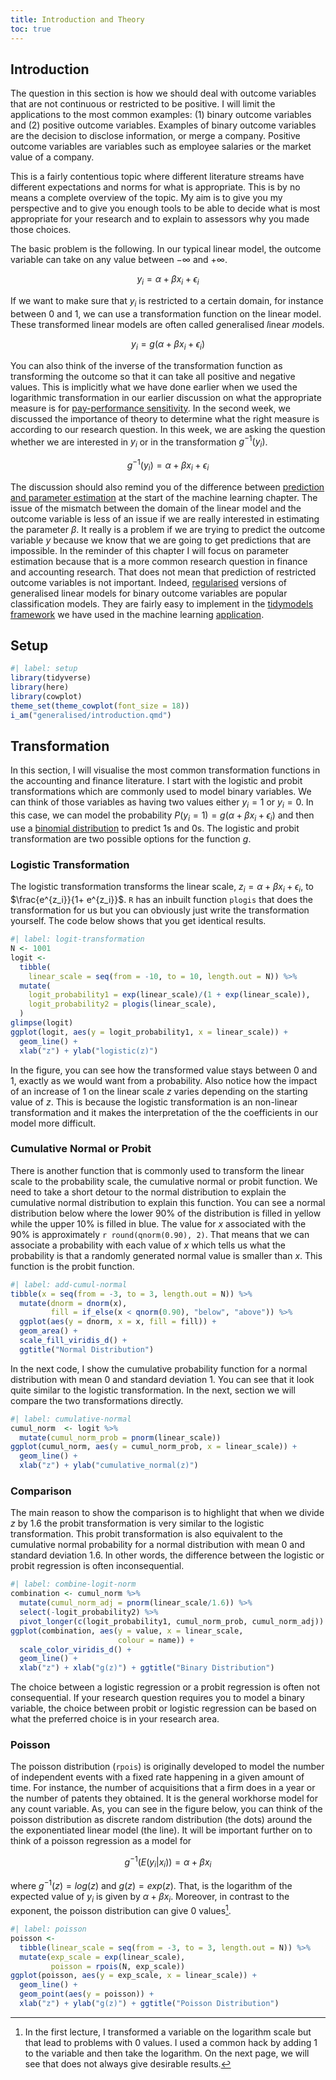 ```yaml
---
title: Introduction and Theory
toc: true
---
```


## Introduction

The question in this section is how we should deal with outcome variables that are not continuous or restricted to be positive. I will limit the applications to the most common examples: (1) binary outcome variables and (2) positive outcome variables. Examples of binary outcome variables are the decision to disclose information, or merge a company. Positive outcome variables are variables such as employee salaries or the market value of a company.

This is a fairly contentious topic where different literature streams have different expectations and norms for what is appropriate. This is by no means a complete overview of the topic. My aim is to give you my perspective and to give you enough tools to be able to decide what is most appropriate for your research and to explain to assessors why you made those choices.

The basic problem is the following. In our typical linear model, the outcome variable can take on any value between $-\infty$ and $+\infty$.

$$
y_i = \alpha + \beta x_i + \epsilon_i
$$

If we want to make sure that $y_i$ is restricted to a certain domain, for instance between 0 and 1, we can use a transformation function on the linear model. These transformed linear models are often called *g*eneralised *l*inear *m*odels.

$$
y_i = g(\alpha + \beta x_i + \epsilon_i)
$$

You can also think of the inverse of the transformation function as transforming the outcome so that it can take all positive and negative values. This is implicitly what we have done earlier when we used the logarithmic transformation in our earlier discussion on what the appropriate measure is for [pay-performance sensitivity](../slides/slides2.qmd). In the second week, we discussed the importance of theory to determine what the right measure is according to our research question. In this week, we are asking the question whether we are interested in $y_i$ or in the transformation $g^{-1}(y_i)$.

$$
g^{-1}(y_i) = \alpha + \beta x_i + \epsilon_i
$$

The discussion should also remind you of the difference between [prediction and parameter estimation](../machine_learning/predictions.qmd) at the start of the machine learning chapter. The issue of the mismatch between the domain of the linear model and the outcome variable is less of an issue if we are really interested in estimating the parameter $\beta$. It really is a problem if we are trying to predict the outcome variable $y$ because we know that we are going to get predictions that are impossible. In the reminder of this chapter I will focus on parameter estimation because that is a more common research question in finance and accounting research. That does not mean that prediction of restricted outcome variables is not important. Indeed, [regularised](../machine_learning/theory.qmd) versions of generalised linear models for binary outcome variables are popular classification models. They are fairly easy to implement in the [tidymodels framework](https://parsnip.tidymodels.org/reference/logistic_reg.html) we have used in the machine learning [application](../machine_learning/application.qmd).

## Setup

```r
#| label: setup
library(tidyverse)
library(here)
library(cowplot)
theme_set(theme_cowplot(font_size = 18))
i_am("generalised/introduction.qmd")
```

## Transformation

In this section, I will visualise the most common transformation functions in the accounting and finance literature. I start with the logistic and probit transformations which are commonly used to model binary variables. We can think of those variables as having two values either $y_i = 1$ or $y_i = 0$. In this case, we can model the probability $P(y_i = 1) = g(\alpha + \beta x_i + \epsilon_i)$ and then use a [binomial distribution](../slides/slides2.qmd) to predict 1s and 0s. The logistic and probit transformation are two possible options for the function $g$. 

### Logistic Transformation

The logistic transformation transforms the linear scale, $z_i = \alpha + \beta x_i + \epsilon_i$, to $\frac{e^{z_i}}{1+ e^{z_i}}$. `R` has an inbuilt function `plogis` that does the transformation for us but you can obviously just write the transformation yourself. The code below shows that you get identical results.

```r
#| label: logit-transformation
N <- 1001
logit <-
  tibble(
    linear_scale = seq(from = -10, to = 10, length.out = N)) %>%
  mutate(
    logit_probability1 = exp(linear_scale)/(1 + exp(linear_scale)),
    logit_probability2 = plogis(linear_scale),
  )
glimpse(logit)
ggplot(logit, aes(y = logit_probability1, x = linear_scale)) +
  geom_line() +
  xlab("z") + ylab("logistic(z)")
```

In the figure, you can see how the transformed value stays between 0 and 1, exactly as we would want from a probability. Also notice how the impact of an increase of 1 on the linear scale $z$ varies depending on the starting value of $z$. This is because the logistic transformation is an non-linear transformation and it makes the interpretation of the the coefficients in our model more difficult.

### Cumulative Normal or Probit

There is another function that is commonly used to transform the linear scale to the probability scale, the cumulative normal or probit function. We need to take a short detour to the normal distribution to explain the cumulative normal distribution to explain this function. You can see a normal distribution below where the lower 90% of the distribution is filled in yellow while the upper 10% is filled in blue. The value for $x$ associated with the 90% is approximately `r round(qnorm(0.90), 2)`. That means that we can associate a probability with each value of $x$ which tells us what the probability is that a randomly generated normal value is smaller than $x$. This function is the probit function.

```r
#| label: add-cumul-normal
tibble(x = seq(from = -3, to = 3, length.out = N)) %>%
  mutate(dnorm = dnorm(x),
         fill = if_else(x < qnorm(0.90), "below", "above")) %>%
  ggplot(aes(y = dnorm, x = x, fill = fill)) +
  geom_area() +
  scale_fill_viridis_d() +
  ggtitle("Normal Distribution")
```

In the next code, I show the cumulative probability function for a normal distribution with mean 0 and standard deviation 1. You can see that it look quite similar to the logistic transformation. In the next, section we will compare the two transformations directly.

```r
#| label: cumulative-normal
cumul_norm  <- logit %>%
  mutate(cumul_norm_prob = pnorm(linear_scale))
ggplot(cumul_norm, aes(y = cumul_norm_prob, x = linear_scale)) +
  geom_line() +
  xlab("z") + ylab("cumulative_normal(z)")
```

### Comparison

The main reason to show the comparison is to highlight that when we divide $z$ by 1.6 the probit transformation is very similar to the logistic transformation. This probit transformation is also equivalent to the cumulative normal probability for a normal distribution with mean 0 and standard deviation 1.6. In other words, the difference between the logistic or probit regression is often inconsequential.

```r
#| label: combine-logit-norm
combination <- cumul_norm %>%
  mutate(cumul_norm_adj = pnorm(linear_scale/1.6)) %>%
  select(-logit_probability2) %>%
  pivot_longer(c(logit_probability1, cumul_norm_prob, cumul_norm_adj))
ggplot(combination, aes(y = value, x = linear_scale,
                        colour = name)) +
  scale_color_viridis_d() +
  geom_line() +
  xlab("z") + xlab("g(z)") + ggtitle("Binary Distribution")
```

::: {.callout-note}
The choice between a logistic regression or a probit regression is often not consequential. If your research question requires you to model a binary variable, the choice between probit or logistic regression can be based on what the preferred choice is in your research area.
:::

### Poisson

The poisson distribution (`rpois`) is originally developed to model the number of independent events with a fixed rate happening in a given amount of time. For instance, the number of acquisitions that a firm does in a year or the number of patents they obtained. It is the general workhorse model for any count variable. As, you can see in the figure below, you can think of the poisson distribution as discrete random distribution (the dots) around the the exponentiated linear model (the line). It will be important further on to think of a poisson regression as a model for

$$ g^{-1}(E(y_i | x_i)) = \alpha + \beta x_i$$

where $g^{-1}(z) = log(z)$ and $g(z) = exp(z)$. That, is the logarithm of the expected value of $y_i$ is given by $\alpha + \beta x_i$. Moreover, in contrast to the exponent, the poisson distribution can give 0 values[^log1].

```r
#| label: poisson
poisson <-
  tibble(linear_scale = seq(from = -3, to = 3, length.out = N)) %>%
  mutate(exp_scale = exp(linear_scale),
         poisson = rpois(N, exp_scale))
ggplot(poisson, aes(y = exp_scale, x = linear_scale)) +
  geom_line() +
  geom_point(aes(y = poisson)) +
  xlab("z") + ylab("g(z)") + ggtitle("Poisson Distribution")
```

[^log1]: In the first lecture, I transformed a variable on the logarithm scale but that lead to problems with 0 values. I used a common hack by adding 1 to the variable and then take the logarithm. On the next page, we will see that does not always give desirable results.
